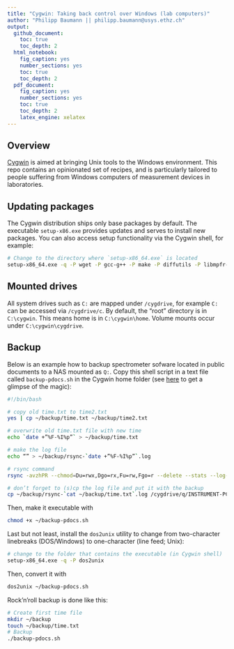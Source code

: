 ```yaml
---
title: "Cygwin: Taking back control over Windows (lab computers)"
author: "Philipp Baumann || philipp.baumann@usys.ethz.ch"
output: 
  github_document:
    toc: true
    toc_depth: 2
  html_notebook:
    fig_caption: yes
    number_sections: yes
    toc: true
    toc_depth: 2
  pdf_document:
    fig_caption: yes
    number_sections: yes
    toc: true
    toc_depth: 2
    latex_engine: xelatex
---
```


## Overview

[Cygwin](https://cygwin.com/) is aimed at bringing Unix tools to the Windows environment. This repo contains an opinionated set of recipes, and is particularly tailored to people suffering from Windows computers of measurement devices in laboratories.

## Updating packages

The Cygwin distribution ships only base packages by default. The executable `setup-x86.exe` provides updates and serves to install new packages. You can also access setup functionality via the Cygwin shell, for example:

```bash
# Change to the directory where `setup-x86_64.exe` is located
setup-x86_64.exe -q -P wget -P gcc-g++ -P make -P diffutils -P libmpfr-devel -P libgmp-devel -P libmpc-devel
```

## Mounted drives

All system drives such as `C:` are mapped under `/cygdrive`, for example `C:` can be accessed via `/cygdrive/c`. By default, the "root" directory is in `C:\cygwin`. This means home is in `C:\cygwin\home`. Volume mounts occur under `C:\cygwin\cygdrive`.


## Backup

Below is an example how to backup spectrometer sofware located in public documents to a NAS mounted as `Q:`. Copy this shell script in a text file called `backup-pdocs.sh` in the Cygwin home folder (see [here](https://www.howtogeek.com/175008/the-non-beginners-guide-to-syncing-data-with-rsync/) to get a glimpse of the magic):

```bash
#!/bin/bash

# copy old time.txt to time2.txt
yes | cp ~/backup/time.txt ~/backup/time2.txt

# overwrite old time.txt file with new time
echo `date +”%F-%I%p”` > ~/backup/time.txt

# make the log file
echo “” > ~/backup/rsync-`date +”%F-%I%p”`.log

# rsync command
rsync -avzhPR --chmod=Du=rwx,Dgo=rx,Fu=rw,Fgo=r --delete --stats --log-file=~/backup/rsync-`date +”%F-%I%p”`.log --link-dest=/cygdrive/c/Users/Public/Documents/Bruker/`cat ~/backup/time2.txt` /cygdrive/c/Users/Public/Documents/Bruker /cygdrive/q/INSTRUMENT-PCs-BACKUP/Bruker/`date +”%F-%I%p”`/

# don’t forget to (s)cp the log file and put it with the backup
cp ~/backup/rsync-`cat ~/backup/time.txt`.log /cygdrive/q/INSTRUMENT-PCs-BACKUP/Bruker/`cat ~/backup/time.txt`/rsync-`cat ~/backup/time.txt`.log
```

Then, make it executable with

```bash
chmod +x ~/backup-pdocs.sh
```

Last but not least, install the `dos2unix` utility to change from two-character linebreaks (DOS/Windows) to one-character (line feed; Unix):

```bash
# change to the folder that contains the executable (in Cygwin shell)
setup-x86_64.exe -q -P dos2unix
```

Then, convert it with

```bash
dos2unix ~/backup-pdocs.sh
```

Rock'n'roll backup is done like this:

```bash
# Create first time file
mkdir ~/backup
touch ~/backup/time.txt
# Backup
./backup-pdocs.sh
```


